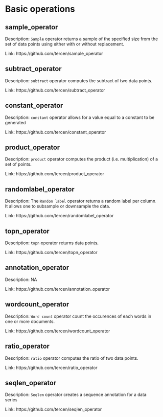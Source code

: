 # Basic operations 
 
## sample_operator  {-}

Description: `Sample` operator returns a sample of the specified size from the set of data points using either with or without replacement. 

Link: https://github.com/tercen/sample_operator 
 
## subtract_operator  {-}

Description: `subtract` operator computes the subtract of two data points. 

Link: https://github.com/tercen/subtract_operator 
 
## constant_operator  {-}

Description: `constant` operator allows for a value equal to a constant to be generated 

Link: https://github.com/tercen/constant_operator 
 
## product_operator  {-}

Description: `product` operator computes the product (i.e. multiplication) of a set of points. 

Link: https://github.com/tercen/product_operator 
 
## randomlabel_operator  {-}

Description: The `Random label` operator returns a random label per column. It allows one to subsample or downsample the data. 

Link: https://github.com/tercen/randomlabel_operator 
 
## topn_operator  {-}

Description: `topn` operator returns  data points. 

Link: https://github.com/tercen/topn_operator 
 
## annotation_operator  {-}

Description: NA 

Link: https://github.com/tercen/annotation_operator 
 
## wordcount_operator  {-}

Description: `Word count` operator count the occurences of each words in one or more documents. 

Link: https://github.com/tercen/wordcount_operator 
 
## ratio_operator  {-}

Description: `ratio` operator computes the ratio of two data points. 

Link: https://github.com/tercen/ratio_operator 
 
## seqlen_operator  {-}

Description: `Seqlen` operator creates a sequence annotation for a data series 

Link: https://github.com/tercen/seqlen_operator 
